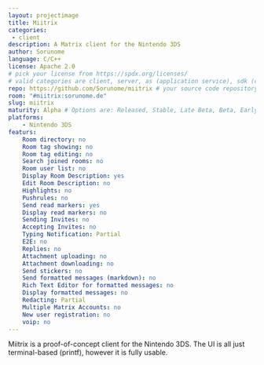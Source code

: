 ```yaml
---
layout: projectimage
title: Miitrix
categories:
 - client
description: A Matrix client for the Nintendo 3DS
author: Sorunome
language: C/C++
license: Apache 2.0
# pick your license from https://spdx.org/licenses/
# valid categories are client, server, as (application service), sdk (client sdk), bot, and other
repo: https://github.com/Sorunome/miitrix # your source code repository
room: "#miitrix:sorunome.de"
slug: miitrix
maturity: Alpha # Options are: Released, Stable, Late Beta, Beta, Early Beta, Late Alpha, Alpha, Early Alpha, or Not actively maintained
platforms:
    - Nintendo 3DS
featurs:
    Room directory: no
    Room tag showing: no
    Room tag editing: no
    Search joined rooms: no
    Room user list: no
    Display Room Description: yes
    Edit Room Description: no
    Highlights: no
    Pushrules: no
    Send read markers: yes
    Display read markers: no
    Sending Invites: no
    Accepting Invites: no
    Typing Notification: Partial
    E2E: no
    Replies: no
    Attachment uploading: no
    Attachment downloading: no
    Send stickers: no
    Send formatted messages (markdown): no
    Rich Text Editor for formatted messages: no
    Display formatted messages: no
    Redacting: Partial
    Multiple Matrix Accounts: no
    New user registration: no
    voip: no
---
```


Miitrix is a proof-of-concept client for the Nintendo 3DS. The UI is all just terminal-based (printf), however it is fully usable.
